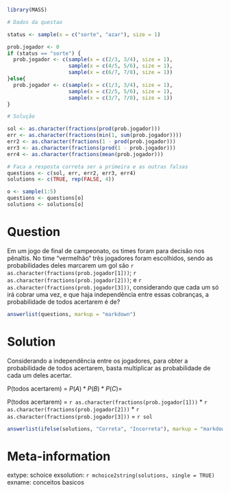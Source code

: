 ```r

library(MASS)

# Dados da questao

status <- sample(x = c("sorte", "azar"), size = 1)

prob.jogador <- 0
if (status == "sorte") {
  prob.jogador <- c(sample(x = c(2/3, 3/4), size = 1),
                    sample(x = c(4/5, 5/6), size = 1),
                    sample(x = c(6/7, 7/8), size = 1))
}else{
  prob.jogador <- c(sample(x = c(1/3, 3/4), size = 1),
                    sample(x = c(2/5, 5/6), size = 1),
                    sample(x = c(3/7, 7/8), size = 1))
}

# Solução

sol <- as.character(fractions(prod(prob.jogador)))
err <- as.character(fractions(min(1, sum(prob.jogador))))
err2 <- as.character(fractions(1 - prod(prob.jogador)))
err3 <- as.character(fractions(prod(1 - prob.jogador)))
err4 <- as.character(fractions(mean(prob.jogador)))

# Faca a resposta correta ser a primeira e as outras falsas
questions <- c(sol, err, err2, err3, err4)
solutions <- c(TRUE, rep(FALSE, 4))

o <- sample(1:5)
questions <- questions[o]
solutions <- solutions[o]
```

Question
========
Em um jogo de final de campeonato, os times foram para decisão nos pênaltis. No time “vermelhão“ três jogadores foram escolhidos, sendo as probabilidades deles marcarem um gol são `r as.character(fractions(prob.jogador[1]))`; `r as.character(fractions(prob.jogador[2]))`; e `r as.character(fractions(prob.jogador[3]))`, considerando que cada um só irá cobrar uma vez, e que haja independência entre essas cobranças, a probabilidade de todos acertarem é de?

```r
answerlist(questions, markup = "markdown")
```

Solution
========
Considerando a independência entre os jogadores, para obter a probabilidade de todos acertarem, basta multiplicar as probabilidade de cada um deles acertar.

P(todos acertarem) = $P(A)*P(B)*P(C)=$

P(todos acertarem) = `r as.character(fractions(prob.jogador[1]))` * `r as.character(fractions(prob.jogador[2]))` * `r as.character(fractions(prob.jogador[3]))` = `r sol`


```r
answerlist(ifelse(solutions, "Correta", "Incorreta"), markup = "markdown")
```

Meta-information
================
extype: schoice
exsolution: `r mchoice2string(solutions, single = TRUE)`
exname: conceitos basicos